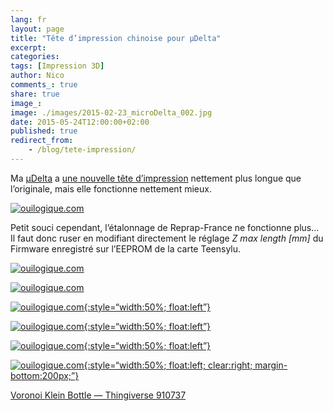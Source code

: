 ```yaml
---
lang: fr
layout: page
title: "Tête d’impression chinoise pour µDelta"
excerpt:
categories:
tags: [Impression 3D]
author: Nico
comments_: true
share: true
image_:
image: ./images/2015-02-23_microDelta_002.jpg
date: 2015-05-24T12:00:00+02:00
published: true
redirect_from:
    - /blog/tete-impression/
---
```


Ma [µDelta](https://www.reprap-france.com) a [une nouvelle tête d’impression](https://s.click.aliexpress.com/e/J2zVfYFAq) nettement plus longue que l’originale, mais elle fonctionne nettement mieux.


[![ouilogique.com][img_1]][img_1]

[img_1]: ./images/2015-05-24_hotend_6628216843.jpg

Petit souci cependant, l’étalonnage de Reprap-France ne fonctionne plus... Il faut donc ruser en modifiant directement le réglage _Z max length [mm]_ du Firmware enregistré sur l’EEPROM de la carte Teensylu.

[![ouilogique.com][img_2]][img_2]

[img_2]: ./images/FirmwareEEPROMSettings_1.png

[![ouilogique.com][img_3]][img_3]

[img_3]: ./images/FirmwareEEPROMSettings_2.png


[![ouilogique.com][i3]{:style="width:50%; float:left"}][i3]

[i3]: ./images/910737-Voronoi_Klein_Bottle_001.jpg

[![ouilogique.com][i4]{:style="width:50%; float:left"}][i4]

[i4]: ./images/910737-Voronoi_Klein_Bottle_002.jpg

[![ouilogique.com][i5]{:style="width:50%; float:left"}][i5]

[i5]: ./images/910737-Voronoi_Klein_Bottle_003.jpg

[![ouilogique.com][i6]{:style="width:50%; float:left; clear:right; margin-bottom:200px;"}][i6]

[i6]: ./images/910737-Voronoi_Klein_Bottle_004.jpg


[Voronoi Klein Bottle — Thingiverse 910737](https://www.thingiverse.com/thing:910737)
